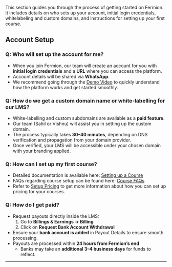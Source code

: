 
This section guides you through the process of getting started on Fermion. 
It includes details on who sets up your account, initial login credentials,
whitelabeling and custom domains, and instructions for setting up your first course.

## Account Setup

### Q: Who will set up the account for me?
- When you join Fermion, our team will create an account for you with **initial login credentials** and a **URL** where you can access the platform.  
- Account details will be shared via **WhatsApp**.  
- We recommend going through the [Demo Video](https://www.youtube.com/watch?v=9b31PJRfuqc) to quickly understand how the platform works and get started smoothly.

### Q: How do we get a custom domain name or white-labelling for our LMS?
- White-labelling and custom subdomains are available as a **paid feature**.  
- Our team (Sahil or Vishnu) will assist you in setting up the custom domain.  
- The process typically takes **30–40 minutes**, depending on DNS verification and propagation from your domain provider.  
- Once verified, your LMS will be accessible under your chosen domain with your branding applied.

### Q: How can I set up my first course?
- Detailed documentation is available here: [Setting up a Course](/setting-up-course/prerequisites)  
- FAQs regarding course setup can be found here: [Course FAQs](/setting-up-course/common-faqs)
- Refer to [Setup Pricing](/setup-pricing/fixed-pricing-plan) to get more information about how you can set up pricing for your courses.

### Q: How do I get paid?
- Request payouts directly inside the LMS:  
  1. Go to **Billings & Earnings → Billing**  
  2. Click on **Request Bank Account Withdrawal**  
- Ensure your **bank account is added** in Payout Details to ensure smooth processing.  
- Payouts are processed within **24 hours from Fermion’s end**  
  - Banks may take an **additional 3–4 business days** for funds to reflect.

---